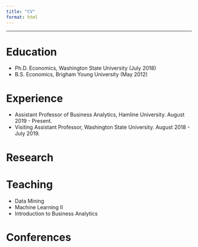 ```yaml
---
title: "CV"
format: html
---
```

---
# Education

- Ph.D. Economics, Washington State University (July 2018)
- B.S. Economics, Brigham Young University (May 2012)

# Experience

- Assistant Professor of Business Analytics, Hamline University. August 2019 - Present.
- Visiting Assistant Professor, Washington State University. August 2018 - July 2019.

# Research

# Teaching

- Data Mining
- Machine Learning II
- Introduction to Business Analytics

# Conferences